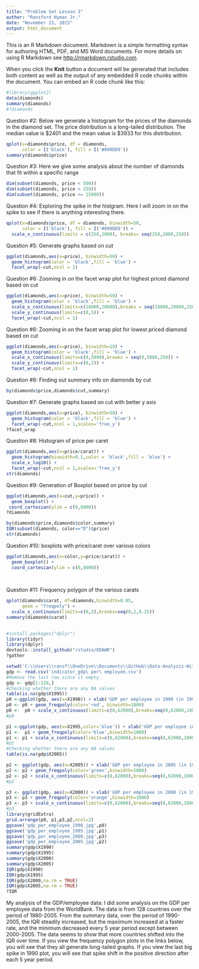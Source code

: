 ```yaml
---
title: "Problem Set Lesson 3"
author: "Ransford Hyman Jr."
date: "November 23, 2015"
output: html_document
---
```


This is an R Markdown document. Markdown is a simple formatting syntax for authoring HTML, PDF, and MS Word documents. For more details on using R Markdown see <http://rmarkdown.rstudio.com>.

When you click the **Knit** button a document will be generated that includes both content as well as the output of any embedded R code chunks within the document. You can embed an R code chunk like this:

```r
#library(ggplot2)
data(diamonds)
summary(diamonds)
#?diamonds
```

Question #2: Below we generate a histogram for the prices of the diamonds in the diamond set.  The price distribution is a long-tailed distribution.  The median value is $2401 and the mean value is $3933 for this distribution.

```r
qplot(x=diamonds$price, df = diamonds,
      color = I('black'), fill = I('#099DD9'))
summary(diamonds$price)
```

Question #3: Here we give some analysis about the number of diamonds that fit within a specific range
```r
dim(subset(diamonds, price < 500))
dim(subset(diamonds, price < 250))
dim(subset(diamonds, price >= 15000))
```
Question #4: Exploring the spike in the histgram.  Here I will zoom in on the spike to see if there is anything interesting there.
```r
qplot(x=diamonds$price, df = diamonds, binwidth=50,
      color = I('black'), fill = I('#099DD9')) +
  scale_x_continuous(limits = c(250,2000), breaks= seq(250,2000,250))
```
Question #5: Generate graphs based on cut

```r
ggplot(diamonds,aes(x=price), binwidth=50) + 
  geom_histogram(color = 'black',fill = 'blue') +
  facet_wrap(~cut,ncol = 1)
```

Question #6: Zooming in on the facet wrap plot for highest priced diamond based on cut
```r
ggplot(diamonds,aes(x=price), binwidth=50) + 
  geom_histogram(color = 'black',fill = 'blue') +
  scale_x_continuous(limits=c(18000,20000),breaks = seq(18000,20000,250)) +
  scale_y_continuous(limits=c(0,5)) +
  facet_wrap(~cut,ncol = 1)

```

Question #6: Zooming in on the facet wrap plot for lowest priced diamond based on cut
```r
ggplot(diamonds,aes(x=price), binwidth=10) + 
  geom_histogram(color = 'black',fill = 'blue') +
  scale_x_continuous(limits=c(0,5000),breaks = seq(0,5000,250)) +
  scale_y_continuous(limits=c(0,2)) +
  facet_wrap(~cut,ncol = 1)

```
Question #6: Finding out summary info on diamonds by cut

```r
by(diamonds$price,diamonds$cut,summary)
```

Question #7: Generate graphs based on cut with better y axis

```r
ggplot(diamonds,aes(x=price), binwidth=50) + 
  geom_histogram(color = 'black',fill = 'blue') +
  facet_wrap(~cut,ncol = 1,scales='free_y')
?facet_wrap
```

Question #8: Histogram of price per caret
```r
ggplot(diamonds,aes(x=price/carat)) + 
  geom_histogram(binwidth=0.1,color = 'black',fill = 'blue') +
  scale_x_log10() +
  facet_wrap(~cut,ncol = 1,scales='free_y')
str(diamonds)
```

Question #9: Generation of Boxplot based on price by cut
```r
ggplot(diamonds,aes(x=cut,y=price)) + 
  geom_boxplot() +
 coord_cartesian(ylim = c(0,8000))
?diamonds
```

```r
by(diamonds$price,diamonds$color,summary)
IQR(subset(diamonds, color=="D")$price)
str(diamonds)
```

Question #10: boxplots with price/caret over various colors
```r
ggplot(diamonds,aes(x=color,y=price/carat)) + 
  geom_boxplot() +
  coord_cartesian(ylim = c(0,8000))
  
 
```

Question #11: Frequency polygon of the various carats
```r
qplot(diamonds$carat, df=diamonds,binwidth=0.05,
      geom = "freqpoly") + 
  scale_x_continuous(limits=c(0,2),breaks=seq(0,2,0.25))
summary(diamonds$carat)
  
```

```r
#install.packages("dplyr")
library(tidyr)
library(dplyr)
devtools::install_github("rstudio/EDAWR")
?gather
```

```r
setwd('C:\\Users\\ransf\\OneDrive\\Documents\\GitHub\\Data-Analysis-With-R\\Lesson3')
gdp <- read.csv('indicator_gdp\ per\ employee.csv')
#Remove the last row since it empty
gdp <- gdp[1:128,]
#Checking whether there are any NA values
table(is.na(gdp$X1995))
p0 <-ggplot(gdp, aes(x=X1990)) + xlab('GDP per employee in 1990 (in 1990 US dollars)') + ylab('Number of countries')
p0 <- p0 + geom_freqpoly(color='red', binwidth=1000)
p0 <-  p0 + scale_x_continuous(limits=c(0,62000),breaks=seq(0,62000,10000))
#p0

p1 <-ggplot(gdp, aes(x=X1995,color='blue')) + xlab('GDP per employee in 1995 (in 1990 US dollars)') + ylab('Number of countries')
p1 <-  p1 + geom_freqpoly(color='blue',binwidth=1000)
p1 <- p1 + scale_x_continuous(limits=c(0,62000),breaks=seq(0,62000,10000))
#p1
#Checking whether there are any NA values
table(is.na(gdp$X2005))

p2 <- ggplot(gdp, aes(x=X2005)) + xlab('GDP per employee in 2005 (in 1990 US dollars)') + ylab('Number of countries')
p2 <- p2 + geom_freqpoly(color='green',binwidth=1000)
p2 <- p2 + scale_x_continuous(limits=c(0,62000),breaks=seq(0,62000,10000))
#p2

p3 <- ggplot(gdp, aes(x=X2000)) + xlab('GDP per employee in 2000 (in 1990 US dollars)') + ylab('Number of countries')
p3 <- p3 + geom_freqpoly(color='orange',binwidth=1000)
p3 <- p3 + scale_x_continuous(limits=c(0,62000),breaks=seq(0,62000,10000))
#p3
library(gridExtra)
grid.arrange(p0, p1,p3,p2,ncol=2)
ggsave('gdp_per_employee_1990.jpg',p0)
ggsave('gdp_per_employee_1995.jpg',p1)
ggsave('gdp_per_employee_2000.jpg',p3)
ggsave('gdp_per_employee_2005.jpg',p2)
summary(gdp$X1990)
summary(gdp$X1995)
summary(gdp$X2000)
summary(gdp$X2005)
IQR(gdp$X1990)
IQR(gdp$X1995)
IQR(gdp$X2000,na.rm = TRUE)
IQR(gdp$X2005,na.rm = TRUE)
?IQR
```
My analysis of the GDP/employee data:
I did some analysis on the GDP per employee data from the WorldBank. The data is from 128 countries over the period of 1980-2005. From the summary data, over the period of 1990-2005, the IQR steadily increased, but the maxiimum increased at a faster rate, and the minimum decreased every 5 year period except between 2000-2005. The data seems to show that more countries shifted into the IQR over time. If you view the frequency polygon plots in the links below, you will see that they all generate long-tailed graphs. If you view the last big spike in 1990 plot, you will see that spike shift in the positive direction after each 5 year period.